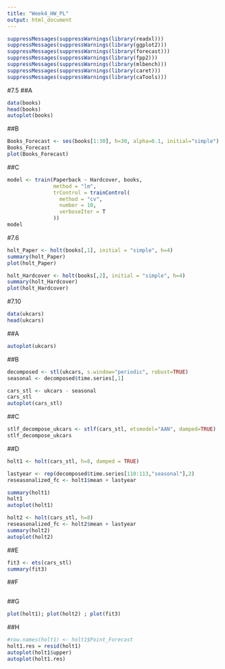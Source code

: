 ---
title: "Week4_HW_PL"
output: html_document
---
```{r}
suppressMessages(suppressWarnings(library(readxl)))
suppressMessages(suppressWarnings(library(ggplot2)))
suppressMessages(suppressWarnings(library(forecast)))
suppressMessages(suppressWarnings(library(fpp2)))
suppressMessages(suppressWarnings(library(mlbench)))
suppressMessages(suppressWarnings(library(caret)))
suppressMessages(suppressWarnings(library(caTools)))
```
#7.5
##A
```{r}
data(books)
head(books)
autoplot(books)
```
##B
```{r}
Books_Forecast <- ses(books[1:30], h=30, alpha=0.1, initial="simple")
Books_Forecast
plot(Books_Forecast)
```
##C
```{r}
model <- train(Paperback ~ Hardcover, books,
               method = "lm",
               trControl = trainControl(
                 method = "cv",
                 number = 10,
                 verboseIter = T
               ))
model
```
#7.6
```{r}
holt_Paper <- holt(books[,1], initial = "simple", h=4)
summary(holt_Paper)
plot(holt_Paper)
```
```{r}
holt_Hardcover <- holt(books[,2], initial = "simple", h=4)
summary(holt_Hardcover)
plot(holt_Hardcover)
```
#7.10
```{r}
data(ukcars)
head(ukcars)
```
##A
```{r}
autoplot(ukcars)
```
##B
```{r}
decomposed <- stl(ukcars, s.window="periodic", robust=TRUE)
seasonal <- decomposed$time.series[,1]

cars_stl <- ukcars - seasonal
cars_stl
autoplot(cars_stl)
```
##C
```{r}
stlf_decompose_ukcars <- stlf(cars_stl, etsmodel="AAN", damped=TRUE)
stlf_decompose_ukcars
```
##D
```{r}
holt1 <- holt(cars_stl, h=8, damped = TRUE)

lastyear <- rep(decomposed$time.series[110:113,"seasonal"],2)
reseasonalized_fc <- holt1$mean + lastyear

summary(holt1)
holt1
autoplot(holt1)
```
```{r}
holt2 <- holt(cars_stl, h=8)
reseasonalized_fc <- holt2$mean + lastyear
summary(holt2)
autoplot(holt2)
```
##E
```{r}
fit3 <- ets(cars_stl)
summary(fit3)
```
##F
```{r}

```
##G
```{r}
plot(holt1); plot(holt2) ; plot(fit3)
```
##H
```{r}
#row.names(holt1) <- holt1$Point_Forecast
holt1.res = resid(holt1)
autoplot(holt1$upper)
autoplot(holt1.res)
```